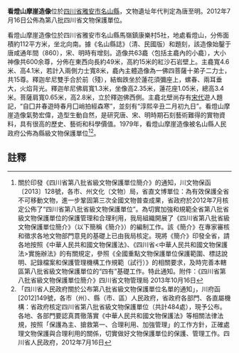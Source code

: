 {{msg:四川省文物保護單位
|名稱 = 看燈山摩崖造像
|編號 = 353
|圖片 = 
|級別 = S8
|分類 = 
|時代 = [[唐代|唐代]]至[[明代|明代]]
|地点 = [[四川省|四川省]][[雅安市|雅安市]][[名山縣|名山縣]]
|坐標 =
|登錄 = 2012年7月16日
}}
'''看燈山摩崖造像'''位於[[四川省|四川省]][[雅安市|雅安市]][[名山縣|名山縣]]，文物遺址年代判定為唐至明。2012年7月16日公佈為第八批四川省文物保護單位。

看燈山摩崖造像位於四川省雅安市名山縣馬嶺鎮康樂村5社，地處看燈山，分佈面積約112平方米，坐北向南。據《名山縣誌》（清、民國版）和題刻，該造像始鑿于唐咸通年間（860），宋、明時有增刻。造像共63龕〈包括主龕內的小龕），大小神像共600余尊，分佈在東西向長約49米，高約15米的紅沙石岩壁上。主龕寬4.6米、高4.1米，若計入兩側力士寬8米，龕內主體造像為一佛四菩薩十弟子二力士，共15尊。釋迦牟尼雙手合於前（殘），結蜘跌坐於蓮花須彌座上，螺春、兩耳垂大，火焰背光。釋迦牟尼佛肩寬1.3米，坐像高2.35米，蓮花座1.05米，總高3.4米。菩薩肩寬0.65米，高2.8米，立於釋迦佛西側。主龕北壁尚存有[[宋代|宋代]]遊人題記，“自囗井春遊時春月囗峭拍經森寒”，並刻有“淳熙辛丑二月初九日”。看燈山摩崖造像氣勢宏偉，造型生動自然，是研究唐、宋、明時期石刻藝術難得的實物資料，具有很高的歷史、藝術和科學價值。1979年，看燈山摩崖造像被名山縣人民政府公佈為縣級文物保護單位<ref>關於印發《四川省第八批省級文物保護單位簡介》的通知，川文物保函〔2013〕128號，各市、州文化（文物）局，省直文博單位：為有效保護全省不可移動文物，進一步鞏固第三次全國文物普查成果，省政府於2012年7月核定公佈了“四川省第八批省級文物保護單位”。為切實加強和規範全省第八批省級文物保護單位的保護管理和合理利用，我局組織開展了《四川省第八批省級文物保護單位簡介》（以下簡稱《簡介》）的編制工作。該《簡介》在專家審核和徵求各地文物部門意見的基礎上已由我局核定。現將《簡介》印發全省，請各地按照《中華人民共和國文物保護法》、《四川省<中華人民共和國文物保護法>實施辦法》的有關規定，參照《全國重點文物保護單位保護範圍、標誌說明、記錄檔案和保護管理機構工作規範（試行）》的相關要求，及時完善本轄區第八批省級文物保護單位的“四有”基礎工作。特此通知。附件：《四川省第八批省級文物保護單位簡介》四川省文物管理局  2013年10月16日</ref><ref>「四川省人民政府關於公布第八批省級文物保護單位名單的通知」，川府函[2012]149號，各市（州）、縣（市、區）人民政府，省政府各部門、各直屬機構：省政府核定四川省第八批省級文物保護單位（共計484處），現予公布。各地、各部門要認真貫徹落實《中華人民共和國文物保護法》等相關法律法規，按照「保護為主、搶救第一、合理利用、加強管理」的工作方針，正確處理文物保護與合理利用的關係，切實做好文物保護單位的保護、管理工作。四川省人民政府，2012年7月16日</ref>。
==註釋==
{{reflist}}